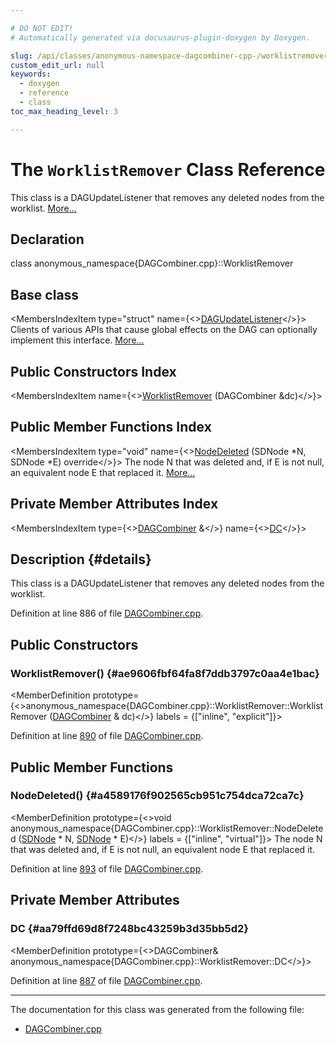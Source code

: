```yaml
---

# DO NOT EDIT!
# Automatically generated via docusaurus-plugin-doxygen by Doxygen.

slug: /api/classes/anonymous-namespace-dagcombiner-cpp-/worklistremover
custom_edit_url: null
keywords:
  - doxygen
  - reference
  - class
toc_max_heading_level: 3

---
```





# The `WorklistRemover` Class Reference

<DoxygenPage pluginConfig={pluginConfig}>

This class is a DAGUpdateListener that removes any deleted nodes from the worklist. <a href="#details">More...</a>

## Declaration

<CodeBlock>class anonymous_namespace{DAGCombiner.cpp}::WorklistRemover</CodeBlock>

## Base class

<MembersIndex>

<MembersIndexItem
  type="struct"
  name={<><a href="/docs/api/structs/llvm/selectiondag/dagupdatelistener">DAGUpdateListener</a></>}>
Clients of various APIs that cause global effects on the DAG can optionally implement this interface. <a href="/docs/api/structs/llvm/selectiondag/dagupdatelistener/#details">More...</a>
</MembersIndexItem>

</MembersIndex>

## Public Constructors Index

<MembersIndex>

<MembersIndexItem
  name={<><a href="#ae9606fbf64fa8f7ddb3797c0aa4e1bac">WorklistRemover</a> (DAGCombiner &amp;dc)</>}>
</MembersIndexItem>

</MembersIndex>

## Public Member Functions Index

<MembersIndex>

<MembersIndexItem
  type="void"
  name={<><a href="#a4589176f902565cb951c754dca72ca7c">NodeDeleted</a> (SDNode &#42;N, SDNode &#42;E) override</>}>
The node N that was deleted and, if E is not null, an equivalent node E that replaced it. <a href="#a4589176f902565cb951c754dca72ca7c">More...</a>
</MembersIndexItem>

</MembersIndex>

## Private Member Attributes Index

<MembersIndex>

<MembersIndexItem
  type={<><a href="/docs/api/classes/anonymous-namespace-dagcombiner-cpp-/dagcombiner">DAGCombiner</a> &amp;</>}
  name={<><a href="#aa79ffd69d8f7248bc43259b3d35bb5d2">DC</a></>}>
</MembersIndexItem>

</MembersIndex>

## Description {#details}

This class is a DAGUpdateListener that removes any deleted nodes from the worklist.

Definition at line 886 of file <a href="/docs/api/files/lib/lib/codegen/lib/codegen/selectiondag/dagcombiner-cpp">DAGCombiner.cpp</a>.

<SectionDefinition>

## Public Constructors

### WorklistRemover() {#ae9606fbf64fa8f7ddb3797c0aa4e1bac}

<MemberDefinition
  prototype={<>anonymous&#95;namespace&#123;DAGCombiner.cpp&#125;::WorklistRemover::WorklistRemover (<a href="/docs/api/classes/anonymous-namespace-dagcombiner-cpp-/dagcombiner">DAGCombiner</a> &amp; dc)</>}
  labels = {["inline", "explicit"]}>

Definition at line <a href="/docs/api/files/lib/lib/codegen/lib/codegen/selectiondag/dagcombiner-cpp/#l00890">890</a> of file <a href="/docs/api/files/lib/lib/codegen/lib/codegen/selectiondag/dagcombiner-cpp">DAGCombiner.cpp</a>.
</MemberDefinition>

</SectionDefinition>

<SectionDefinition>

## Public Member Functions

### NodeDeleted() {#a4589176f902565cb951c754dca72ca7c}

<MemberDefinition
  prototype={<>void anonymous&#95;namespace&#123;DAGCombiner.cpp&#125;::WorklistRemover::NodeDeleted (<a href="/docs/api/classes/llvm/sdnode">SDNode</a> &#42; N, <a href="/docs/api/classes/llvm/sdnode">SDNode</a> &#42; E)</>}
  labels = {["inline", "virtual"]}>
The node N that was deleted and, if E is not null, an equivalent node E that replaced it.

Definition at line <a href="/docs/api/files/lib/lib/codegen/lib/codegen/selectiondag/dagcombiner-cpp/#l00893">893</a> of file <a href="/docs/api/files/lib/lib/codegen/lib/codegen/selectiondag/dagcombiner-cpp">DAGCombiner.cpp</a>.
</MemberDefinition>

</SectionDefinition>

<SectionDefinition>

## Private Member Attributes

### DC {#aa79ffd69d8f7248bc43259b3d35bb5d2}

<MemberDefinition
  prototype={<>DAGCombiner&amp; anonymous&#95;namespace&#123;DAGCombiner.cpp&#125;::WorklistRemover::DC</>}>

Definition at line <a href="/docs/api/files/lib/lib/codegen/lib/codegen/selectiondag/dagcombiner-cpp/#l00887">887</a> of file <a href="/docs/api/files/lib/lib/codegen/lib/codegen/selectiondag/dagcombiner-cpp">DAGCombiner.cpp</a>.
</MemberDefinition>

</SectionDefinition>

<hr/>

The documentation for this class was generated from the following file:

<ul>
<li><a href="/docs/api/files/lib/lib/codegen/lib/codegen/selectiondag/dagcombiner-cpp">DAGCombiner.cpp</a></li>
</ul>

</DoxygenPage>
